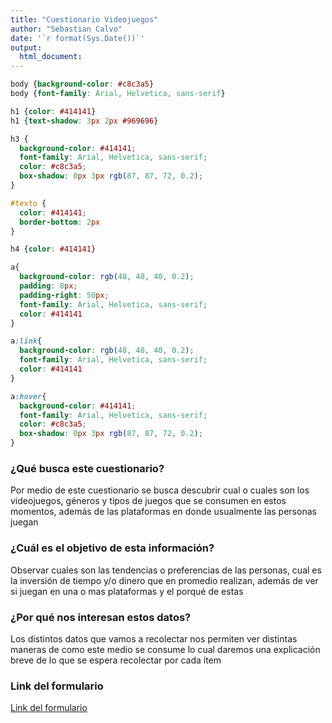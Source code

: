 ```yaml
---
title: "Cuestionario Videojuegos"
author: "Sebastian Calvo"
date: '`r format(Sys.Date())`'
output:
  html_document:
---
```

```css
body {background-color: #c8c3a5}
body {font-family: Arial, Helvetica, sans-serif}

h1 {color: #414141}
h1 {text-shadow: 3px 2px #969696}

h3 {
  background-color: #414141;
  font-family: Arial, Helvetica, sans-serif;
  color: #c8c3a5;
  box-shadow: 0px 3px rgb(87, 87, 72, 0.2);
}

#texto {
  color: #414141;
  border-bottom: 2px
}

h4 {color: #414141}

a{
  background-color: rgb(48, 48, 40, 0.2);
  padding: 8px;
  padding-right: 50px;
  font-family: Arial, Helvetica, sans-serif;
  color: #414141
}

a:link{
  background-color: rgb(48, 48, 40, 0.2);
  font-family: Arial, Helvetica, sans-serif;
  color: #414141
}

a:hover{
  background-color: #414141;
  font-family: Arial, Helvetica, sans-serif;
  color: #c8c3a5;
  box-shadow: 0px 3px rgb(87, 87, 72, 0.2);
}
```
### ¿Qué busca este cuestionario? {#texto}
Por medio de este cuestionario se busca descubrir cual o cuales son los videojuegos, géneros y tipos de juegos
que se consumen en estos momentos, además de las plataformas en donde usualmente las personas juegan

### ¿Cuál es el objetivo de esta información? {#texto} 
Observar cuales son las tendencias o preferencias de las personas, cual es la inversión de tiempo y/o dinero 
que en promedio realizan, además de ver si juegan en una o mas plataformas y el porqué de estas

### ¿Por qué nos interesan estos datos? {#texto}
Los distintos datos que vamos a recolectar nos permiten ver distintas maneras de como este medio se     consume 
lo cual daremos una explicación breve de lo que se espera recolectar por cada ítem

### Link del formulario {#texto}

<a href ="https://docs.google.com/forms/d/e/1FAIpQLSfLvusKTyUyjkAvmi6BkSaZTSx6WlgSS7hd67fhct9cFixUww/viewform?usp=header">Link del formulario</a>

